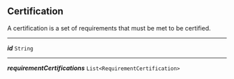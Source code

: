 


## Certification



A certification is a set of requirements that must be met to be certified.



---

***id*** `String`

---

***requirementCertifications*** `List<RequirementCertification>`

